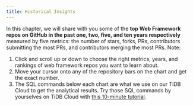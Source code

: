 ```yaml
---
title: Historical Insights
---
```


In this chapter, we will share with you some of the **top Web Framework repos on GitHub in the past one, two, five, and ten years respectively** measured by five metrics: the number of stars, forks, PRs, contributors submitting the most PRs, and contributors merging the most PRs.
Note:
1. Click and scroll up or down to choose the right metrics, years, and rankings of web framework repos you want to learn about.
2. Move your cursor onto any of the repository bars on the chart and get the exact number.
3. The SQL commands below each chart are what we use on our TiDB Cloud to get the analytical results. Try those SQL commands by yourselves on TiDB Cloud with [this 10-minute tutorial](https://ossinsight.io/_/more/analyze-github-events-on-tidb-cloud-in-10-minutes).

<CommonChart repo='web_framework_repos' chart='histories' />
